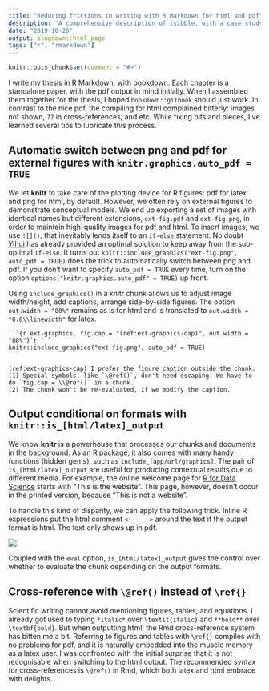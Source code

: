 ```yaml
---
title: "Reducing frictions in writing with R Markdown for html and pdf"
description: "A comprehensive description of tsibble, with a case study of NYC Citi Bike"
date: "2019-10-26"
output: blogdown::html_page
tags: ["r", "rmarkdown"]
---
```


```r
knitr::opts_chunk$set(comment = "#>")
```

I write my thesis in [R Markdown](https://bookdown.org/yihui/rmarkdown/), with [bookdown](https://bookdown.org/yihui/bookdown/). Each chapter is a standalone paper, with the pdf output in mind initially. When I assembled them together for the thesis, I hoped `bookdown::gitbook` should just work. In contrast to the nice pdf, the compiling for html complained bitterly: images not shown, `??` in cross-references, and etc. While fixing bits and pieces, I've learned several tips to lubricate this process.

## Automatic switch between png and pdf for external figures with `knitr.graphics.auto_pdf = TRUE`

We let **knitr** to take care of the plotting device for R figures: pdf for latex and png for html, by default. However, we often rely on external figures to demonstrate conceptual models. We end up exporting a set of images with identical names but different extensions, `ext-fig.pdf` and `ext-fig.png`, in order to maintain high-quality images for pdf and html. To insert images, we use `![]()`, that inevitably lends itself to an `if-else` statement. No doubt [Yihui](http://yihui.name) has already provided an optimal solution to keep away from the sub-optimal `if-else`. It turns out `knitr::include_graphics("ext-fig.png", auto_pdf = TRUE)` does the trick to automatically switch between png and pdf. If you don't want to specify `auto_pdf = TRUE` every time, turn on the option `options("knitr.graphics.auto_pdf" = TRUE)` up front.

Using `include_graphics()` in a knitr chunk allows us to adjust image width/height, add captions, arrange side-by-side figures. The option `out.width = "80%"` remains as is for html and is translated to `out.width = "0.8\\linewidth"` for latex.

````
```{r ext-graphics, fig.cap = "(ref:ext-graphics-cap)", out.width = "80%"}`r ''`
knitr::include_graphics("ext-fig.png", auto_pdf = TRUE)
```

(ref:ext-graphics-cap) I prefer the figure caption outside the chunk.
(1) Special symbols, like `\@ref()`, don't need escaping. We have to do `fig.cap = \\@ref()` in a chunk.
(2) The chunk won't be re-evaluated, if we modify the caption.
````

## Output conditional on formats with `knitr::is_[html/latex]_output`

We know **knitr** is a powerhouse that processes our chunks and documents in the background. As an R package, it also comes with many handy functions (hidden gems), such as `include_[app/url/graphics]`. The pair of `is_[html/latex]_output` are useful for producing contextual results due to different media. For example, the online welcome page for [R for Data Science](https://r4ds.had.co.nz) starts with "This is the website". This page, however, doesn't occur in the printed version, because "This is not a website".

To handle this kind of disparity, we can apply the following trick. Inline R expressions put the html comment `<!-- -->` around the text if the output format is html. The text only shows up in pdf.

![](/img/inline-r-html.png)

Coupled with the `eval` option, `is_[html/latex]_output` gives the control over whether to evaluate the chunk depending on the output formats.

## Cross-reference with `\@ref()` instead of `\ref{}`

Scientific writing cannot avoid mentioning figures, tables, and equations. I already got used to typing `*italic*` over `\textit{italic}` and `**bold**` over `\textbf{bold}`. But when outputting html, the Rmd cross-reference system has bitten me a bit. Referring to figures and tables with `\ref{}` compiles with no problems for pdf, and it is naturally embedded into the muscle memory as a latex user. I was confronted with the initial surprise that it is not recognisable when switching to the html output. The recommended syntax for cross-references is `\@ref()` in Rmd, which both latex and html embrace with delights.
